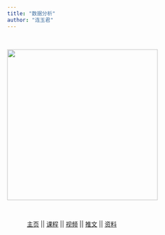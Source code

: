 ```yaml
---
title: "数据分析"
author: "连玉君"
---
```


 

<img src="images/ds-book-front.png" style="width: 350px"/>

 

    [主页](https://www.lianxh.cn) \|\| [课程](https://www.lianxh.cn/details/17.html) \|\| [视频](https://lianxh-class.cn/) \|\| [推文](https://www.lianxh.cn/blogs/all.html) \|\| [资料](https://www.lianxh.cn/share.html)